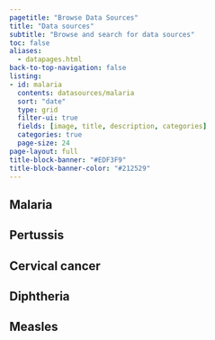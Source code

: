 ```yaml
---
pagetitle: "Browse Data Sources"
title: "Data sources"
subtitle: "Browse and search for data sources"
toc: false
aliases:
  - datapages.html
back-to-top-navigation: false
listing: 
- id: malaria
  contents: datasources/malaria
  sort: "date"
  type: grid
  filter-ui: true
  fields: [image, title, description, categories]
  categories: true
  page-size: 24
page-layout: full
title-block-banner: "#EDF3F9"
title-block-banner-color: "#212529"
---
```


:::{.data-tabs .panel-tabset}

## Malaria

:::{#malaria}
:::

## Pertussis

:::{#pertussis}
:::

## Cervical cancer

:::{#cervical-cancer}
:::

## Diphtheria 

:::{#diphtheria}
:::

## Measles

:::{#measles}
:::

:::
